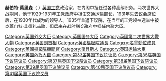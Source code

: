 {{NoteTA
|G1=PoliticiansUK
|G2=UK Places
|G3=Country
}}
{{Infobox officeholder
| honorific-prefix = [[非常尊敬的|非常尊敬的]]
| name             = The Lord Morrison of Lambeth
| birthname        = Herbert Stanley Morrison
| honorific-suffix = [[名譽勳位|名譽勳位]] [[英國樞密院|英國樞密院]]
| image            = Herbert Morrison 1947.jpg
| office           = [[英國副首相|英國副首相]]
| monarch       = [[乔治六世|乔治六世]]
| term_start       = 26 July 1945
| term_end         = 26 October 1951
| primeminister    = [[克莱门特·艾德礼|克莱门特·艾德礼]]
| predecessor      = [[克莱门特·艾德礼|克莱门特·艾德礼]]
| successor        = [[安東尼·艾登|安東尼·艾登]]
| office1          = [[反對黨領袖_(英國)|反對黨領袖 (英國)]]
| monarch1         = [[伊丽莎白二世|伊丽莎白二世]]
| primeminister1   = [[安東尼·艾登|安東尼·艾登]]
| term_start1      = 25 November 1955
| term_end1        = 14 December 1955
| predecessor1     = [[克莱门特·艾德礼|克莱门特·艾德礼]]
| successor1       = [[休·蓋茨克|休·蓋茨克]]
| office9          = [[工黨副黨魁_(英國)|工黨副黨魁 (英國)]]
| term_start9      = 25 May 1945
| term_end9        = 2 February 1956
| leader9          = [[克莱门特·艾德礼|克莱门特·艾德礼]]
| predecessor9     = [[亞瑟·格林伍德|亞瑟·格林伍德]]
| successor9       = {{tsl|en|Jim Griffiths||Jim Griffiths}}
| office2          = [[外交、聯邦及發展事務大臣|外交、聯邦及發展事務大臣]]
| term_start2      = 9 March 1951
| term_end2        = 26 October 1951
| primeminister2   = [[克莱门特·艾德礼|克莱门特·艾德礼]]
| predecessor2     = [[欧内斯特·贝文|欧内斯特·贝文]]
| successor2       = [[安東尼·艾登|安東尼·艾登]]
| office3          = [[樞密院議長|樞密院議長]]
| primeminister3   = [[克莱门特·艾德礼|克莱门特·艾德礼]]
| term_start3      = 26 July 1945
| term_end3        = 9 March 1951
| predecessor3     = {{tsl|en|Lord Woolton||Lord Woolton}}
| successor3       = {{tsl|en|Christopher Addison, 1st Viscount Addison||The Viscount Addison}}
| office4          = [[下議院領袖|下議院領袖]]
| primeminister4   = [[克莱门特·艾德礼|克莱门特·艾德礼]]
| term_start4      = 26 July 1945
| term_end4        = 16 March 1951
| predecessor4     = [[安東尼·艾登|安東尼·艾登]]
| successor4       = {{tsl|en|James Chuter Ede||James Chuter Ede}}
| office5          = [[內政大臣_(英國)|內政大臣 (英國)]]<br/>{{tsl|en|Minister of Home Security||Minister of Home Security}}
| primeminister5   = [[温斯顿·丘吉尔|温斯顿·丘吉尔]]
| term_start5      = 4 October 1940
| term_end5        = 23 May 1945
| predecessor5     = [[第一代威瓦利子爵約翰·安德森|第一代威瓦利子爵約翰·安德森]]
| successor5       = {{tsl|en|Donald Somervell, Baron Somervell of Harrow||Donald Somervell}} {{nowrap|<small>(Home Secretary)</small>}}<br/> ''Office abolished'' {{nowrap|<small>(Home Security Minister)</small>}}
| office6          = {{tsl|en|Minister of Supply||Minister of Supply}}
| primeminister6   = [[温斯顿·丘吉尔|温斯顿·丘吉尔]]
| term_start6      = 12 May 1940
| term_end6        = 4 October 1940
| predecessor6     = {{tsl|en|Leslie Burgin||Leslie Burgin}}
| successor6       = {{tsl|en|Andrew Rae Duncan||Andrew Rae Duncan}}
| office7          = {{tsl|en|London County Council||Leader of the London County Council}}
| term_start7      = 9 March 1934
| term_end7        = 27 May 1940
| predecessor7     = {{tsl|en|William Ray (British politician)||William Ray}}
| successor7       = {{tsl|en|Charles Latham, 1st Baron Latham||Charles Latham}}
| office8          = [[運輸大臣_(英國)|運輸大臣 (英國)]]
| primeminister8   = [[拉姆齊·麥克唐納|拉姆齊·麥克唐納]]
| term_start8      = 7 June 1929
| term_end8        = 24 August 1931
| predecessor8     = {{tsl|en|Wilfrid Ashley, 1st Baron Mount Temple||Wilfrid Ashley}}
| successor8       = {{tsl|en|John Pybus||John Pybus}}
| office11         = [[国会议员|国会议员]]<br/>for {{tsl|en|Lewisham South (UK Parliament constituency)||Lewisham South}}<br/>{{small|[[東劉易舍姆_(英國國會選區)|東劉易舍姆 (英國國會選區)]] (1945–1950)}}
| term_start11     = 5 July 1945
| term_end11       = 8 October 1959
| predecessor11    = {{tsl|en|Assheton Pownall||Sir Assheton Pownall}}
| successor11      = {{tsl|en|Carol Johnson||Carol Johnson}}
| office12         = [[国会议员|国会议员]]<br/>for {{tsl|en|Hackney South (UK Parliament constituency)||Hackney South}}
| term_start12     = 14 November 1935
| term_end12       = 5 July 1945
| predecessor12    = {{tsl|en|Marjorie Graves||Marjorie Graves}}
| successor12      = {{tsl|en|Herbert William Butler||Herbert William Butler}}
| term_start13     = 30 May 1929
| term_end13       = 27 October 1931
| predecessor13    = {{tsl|en|George Garro-Jones||George Garro-Jones}}
| successor13     = {{tsl|en|Marjorie Graves||Marjorie Graves}}
| term_start14     = 6 December 1923
| term_end14       = 29 October 1924
| predecessor14    = {{tsl|en|Clifford Erskine-Bolst||Clifford Erskine-Bolst}}
| successor14      = {{tsl|en|George Garro-Jones||George Garro-Jones}}
|office10          = {{tsl|en|Member of the House of Lords||Member of the House of Lords}}<br/>{{tsl|en|Lords Temporal||Lord Temporal}}
|term_start10      = 2 November 1959
|term_end10        = 6 March 1965<br>[[終身貴族|終身貴族]]
| birth_date       = {{birth date|df=yes|1888|01|3}}
| birth_place      = 英格兰伦敦[[斯托克韦尔|斯托克韦尔]]
| death_date       = {{Death date and age|df=yes|1965|03|6|1888|1|3}} 
| death_place      = 英格兰伦敦[[佩卡姆|佩卡姆]]
| party            = [[工党_(英国)|工党 (英国)]]
| spouse           = {{marriage|Margaret Kent|1919|1953|end=died}}<br>{{marriage|Edith Meadowcroft|1955}}
| children         = 1
| relatives        = [[文德森|文德森]] (孙子)
}}
'''赫伯特·莫里森'''（{{lang-en|Herbert Morrison}}  {{bd|1888年|1月3日|1965年|3月6日}}）[[英国工党|英国工党]]政治家，在内阁中担任过各种高级职务。两次世界大战期间，他于1929–1931年工党政府中担任交通运输部长，1931年失去议会席位后，在1930年代成为{{le|倫敦郡委員會|London County Council}}的领导人。1935年重返下议院，在当年的工党领袖选举中被[[克莱门特·艾德礼|克莱门特·艾德礼]]击败，但后来在战时联合政府中担任内政大臣。


{{DEFAULTSORT:Morrison, Herbert}}
[[Category:英国外交大臣|Category:英国外交大臣]]
[[Category:英国国务大臣|Category:英国国务大臣]]
[[Category:英國第二次世界大戰人物|Category:英國第二次世界大戰人物]]
[[Category:英国副首相|Category:英国副首相]]
[[Category:英國樞密院議長|Category:英國樞密院議長]]
[[Category:名譽勳位成員|Category:名譽勳位成員]]
[[Category:英國樞密院顧問官|Category:英國樞密院顧問官]]
[[Category:蘭貝斯人|Category:蘭貝斯人]]
[[Category:英国运输大臣|Category:英国运输大臣]]
[[Category:英國內政大臣|Category:英國內政大臣]]
[[Category:第33届英国下议院议员|Category:第33届英国下议院议员]]
[[Category:第35届英国下议院议员|Category:第35届英国下议院议员]]
[[Category:第37届英国下议院议员|Category:第37届英国下议院议员]]
[[Category:第38届英国下议院议员|Category:第38届英国下议院议员]]
[[Category:第39届英国下议院议员|Category:第39届英国下议院议员]]
[[Category:第40届英国下议院议员|Category:第40届英国下议院议员]]
[[Category:第41届英国下议院议员|Category:第41届英国下议院议员]]